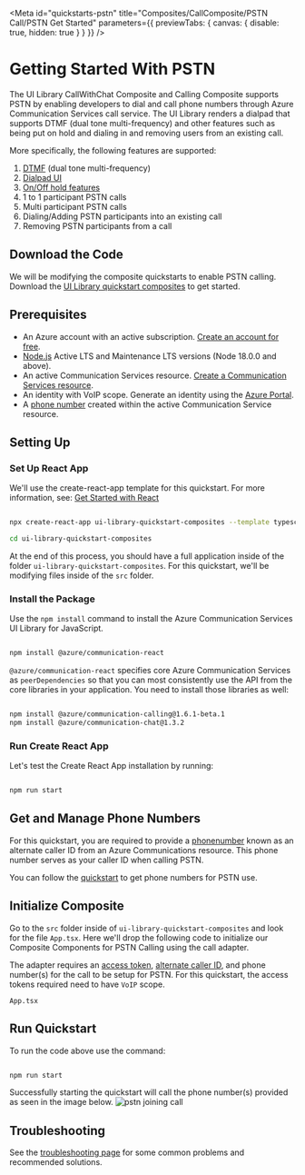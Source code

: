 
<Meta
  id="quickstarts-pstn"
  title="Composites/CallComposite/PSTN Call/PSTN Get Started"
  parameters={{ previewTabs: { canvas: { disable: true, hidden: true } } }}
/>

# Getting Started With PSTN

The UI Library CallWithChat Composite and Calling Composite supports PSTN by enabling developers to dial and call phone numbers through
Azure Communication Services call service. The UI Library renders a dialpad that supports DTMF (dual tone multi-frequency) and other
features such as being put on hold and dialing in and removing users from an existing call.

More specifically, the following features are supported:

1. [DTMF](./?path=/docs/ui-components-dialpad--dialpad) (dual tone multi-frequency)
2. [Dialpad UI](./?path=/docs/ui-components-dialpad--dialpad)
3. [On/Off hold features](./?path=/docs/composite-adapters--page)
4. 1 to 1 participant PSTN calls
5. Multi participant PSTN calls
6. Dialing/Adding PSTN participants into an existing call
7. Removing PSTN participants from a call

## Download the Code

We will be modifying the composite quickstarts to enable PSTN calling.
Download the [UI Library quickstart composites](https://github.com/Azure-Samples/communication-services-javascript-quickstarts/tree/main/ui-library-quickstart-composites) to get started.

## Prerequisites

- An Azure account with an active subscription. [Create an account for free](https://azure.microsoft.com/free/?WT.mc_id=A261C142F).
- [Node.js](https://nodejs.org/) Active LTS and Maintenance LTS versions (Node 18.0.0 and above).
- An active Communication Services resource. [Create a Communication Services resource](https://docs.microsoft.com/azure/communication-services/quickstarts/create-communication-resource?tabs=windows&pivots=platform-azp).
- An identity with VoIP scope. Generate an identity using the [Azure Portal](https://docs.microsoft.com/azure/communication-services/quickstarts/identity/quick-create-identity).
- A [phone number](https://docs.microsoft.com/en-us/azure/communication-services/quickstarts/telephony/get-phone-number) created within the active Communication Service resource.

## Setting Up

### Set Up React App

We'll use the create-react-app template for this quickstart. For more information, see: [Get Started with React](https://reactjs.org/docs/create-a-new-react-app.html)

```bash

npx create-react-app ui-library-quickstart-composites --template typescript

cd ui-library-quickstart-composites

```

At the end of this process, you should have a full application inside of the folder `ui-library-quickstart-composites`.
For this quickstart, we'll be modifying files inside of the `src` folder.

### Install the Package

Use the `npm install` command to install the Azure Communication Services UI Library for JavaScript.

```bash

npm install @azure/communication-react

```

`@azure/communication-react` specifies core Azure Communication Services as `peerDependencies` so that
you can most consistently use the API from the core libraries in your application. You need to install those libraries as well:

```bash

npm install @azure/communication-calling@1.6.1-beta.1
npm install @azure/communication-chat@1.3.2

```

### Run Create React App

Let's test the Create React App installation by running:

```bash

npm run start

```

## Get and Manage Phone Numbers

For this quickstart, you are required to provide a [phonenumber](https://docs.microsoft.com/en-us/azure/communication-services/quickstarts/telephony/get-phone-number)
known as an alternate caller ID from an Azure Communications resource. This phone number serves as your caller ID when calling PSTN.

You can follow the [quickstart](https://docs.microsoft.com/en-us/azure/communication-services/quickstarts/telephony/get-phone-number) to get phone numbers
for PSTN use.

## Initialize Composite

Go to the `src` folder inside of `ui-library-quickstart-composites` and look for the file `App.tsx`.
Here we'll drop the following code to initialize our Composite Components for PSTN Calling using the call adapter.

The adapter requires an [access token](https://docs.microsoft.com/azure/communication-services/concepts/identity-model#access-tokens),
[alternate caller ID](./?path=/docs/composite-adapters--page), and phone number(s) for the call to be setup for PSTN.
For this quickstart, the access tokens required need to have `VoIP` scope.

`App.tsx`

<Source code={QuickstartPSTNSnippet} />

## Run Quickstart

To run the code above use the command:

```bash

npm run start

```

Successfully starting the quickstart will call the phone number(s) provided as seen in the image below.
![pstn joining call](images/pstn-quickstart.png)

## Troubleshooting

See the [troubleshooting page](./?path=/story/troubleshooting--page) for some common problems and recommended solutions.
